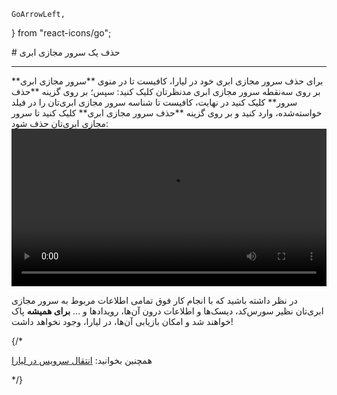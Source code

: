     GoArrowLeft,
} from "react-icons/go";


<Layout>
<Head>
<title>مستندات حذف سرور مجازی ابری - لیارا</title>

<meta property="og:title" content="مستندات خدمات رایانش ابری لیارا" />
<meta property="og:description" content="مستندات مربوط به نحوه حذف سرور مجازی یا VPS در لیارا"  />
</Head>
# حذف یک سرور مجازی ابری

<hr className="mb-2" />
برای حذف سرور مجازی ابری خود در لیارا، کافیست تا در منوی **سرور مجازی ابری** بر روی سه‌نقطه سرور مجازی ابری مدنظرتان کلیک کنید:
سپس؛ بر روی گزینه **حذف سرور** کلیک کنید
در نهایت، کافیست تا شناسه سرور مجازی ابری‌تان را در فیلد خواسته‌شده، وارد کنید و بر روی گزینه **حذف سرور مجازی ابری** کلیک کنید تا سرور مجازی ابری‌تان حذف شود:

<div className="h-2" />
<video
src="https://media.liara.ir/vps/delete-cloud-server.mp4"
controls="controls"
className="block w-full"
width="100%"
></video>
<div className="h-2" />

در نظر داشته باشید که با انجام کار فوق تمامی اطلاعات مربوط به سرور مجازی ابری‌تان نظیر سورس‌کد، دیسک‌ها و اطلاعات درون آن‌ها، رویدادها و ... **برای همیشه** پاک خواهند شد و امکان بازیابی آن‌ها، در لیارا، وجود نخواهد داشت!

{/* <Alert variant="success">
<p>
همچنین بخوانید: <a href="/paas/move" className="text-[#2196f3] ">انتقال سرویس در لیارا</a>
</p>
</Alert> */}
</Layout>